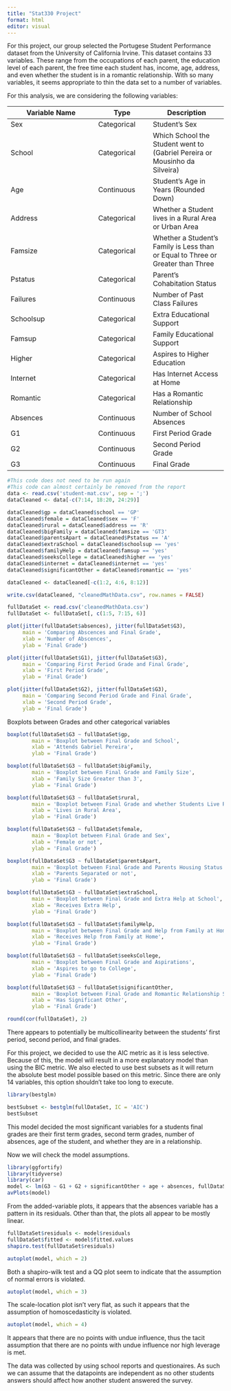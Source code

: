```yaml
---
title: "Stat330 Project"
format: html
editor: visual
---
```


For this project, our group selected the Portugese Student Performance dataset from the University of California Irvine. This dataset contains 33 variables. These range from the occupations of each parent, the education level of each parent, the free time each student has, income, age, address, and even whether the student is in a romantic relationship. With so many variables, it seems appropriate to thin the data set to a number of variables.

For this analysis, we are considering the following variables:

| Variable Name | Type        | Description                                                                     |
|-----------------------------|------------------|-------------------------|
| Sex           | Categorical | Student's Sex                                                                   |
| School        | Categorical | Which School the Student went to (Gabriel Pereira or Mousinho da Silveira)      |
| Age           | Continuous  | Student's Age in Years (Rounded Down)                                           |
| Address       | Categorical | Whether a Student lives in a Rural Area or Urban Area                           |
| Famsize       | Categorical | Whether a Student's Family is Less than or Equal to Three or Greater than Three |
| Pstatus       | Categorical | Parent's Cohabitation Status                                                    |
| Failures      | Continuous  | Number of Past Class Failures                                                   |
| Schoolsup     | Categorical | Extra Educational Support                                                       |
| Famsup        | Categorical | Family Educational Support                                                      |
| Higher        | Categorical | Aspires to Higher Education                                                     |
| Internet      | Categorical | Has Internet Access at Home                                                     |
| Romantic      | Categorical | Has a Romantic Relationship                                                     |
| Absences      | Continuous  | Number of School Absences                                                       |
| G1            | Continuous  | First Period Grade                                                              |
| G2            | Continuous  | Second Period Grade                                                             |
| G3            | Continuous  | Final Grade                                                                     |

```r
#This code does not need to be run again
#This code can almost certainly be removed from the report
data <- read.csv('student-mat.csv', sep = ';')
dataCleaned <- data[-c(7:14, 18:20, 24:29)]

dataCleaned$gp = dataCleaned$school == 'GP'
dataCleaned$female = dataCleaned$sex == 'F'
dataCleaned$rural = dataCleaned$address == 'R'
dataCleaned$bigFamily = dataCleaned$famsize == 'GT3'
dataCleaned$parentsApart = dataCleaned$Pstatus == 'A'
dataCleaned$extraSchool = dataCleaned$schoolsup == 'yes'
dataCleaned$familyHelp = dataCleaned$famsup == 'yes'
dataCleaned$seeksCollege = dataCleaned$higher == 'yes'
dataCleaned$internet = dataCleaned$internet == 'yes'
dataCleaned$significantOther = dataCleaned$romantic == 'yes'

dataCleaned <- dataCleaned[-c(1:2, 4:6, 8:12)]

write.csv(dataCleaned, "cleanedMathData.csv", row.names = FALSE)
```

```r
fullDataSet <- read.csv('cleanedMathData.csv')
fullDataSet <- fullDataSet[, c(1:5, 7:15, 6)]
```

```r
plot(jitter(fullDataSet$absences), jitter(fullDataSet$G3),
     main = 'Comparing Abscences and Final Grade',
     xlab = 'Number of Abscences',
     ylab = 'Final Grade')
```

```r
plot(jitter(fullDataSet$G1), jitter(fullDataSet$G3),
     main = 'Comparing First Period Grade and Final Grade',
     xlab = 'First Period Grade',
     ylab = 'Final Grade')
```

```r
plot(jitter(fullDataSet$G2), jitter(fullDataSet$G3),
     main = 'Comparing Second Period Grade and Final Grade',
     xlab = 'Second Period Grade',
     ylab = 'Final Grade')
```


Boxplots between Grades and other categorical variables

```r
boxplot(fullDataSet$G3 ~ fullDataSet$gp,
        main = 'Boxplot between Final Grade and School',
        xlab = 'Attends Gabriel Pereira',
        ylab = 'Final Grade')
```


```r
boxplot(fullDataSet$G3 ~ fullDataSet$bigFamily,
        main = 'Boxplot between Final Grade and Family Size',
        xlab = 'Family Size Greater than 3',
        ylab = 'Final Grade')
```

```r
boxplot(fullDataSet$G3 ~ fullDataSet$rural,
        main = 'Boxplot between Final Grade and whether Students Live Rurally',
        xlab = 'Lives in Rural Area',
        ylab = 'Final Grade')
```

```r
boxplot(fullDataSet$G3 ~ fullDataSet$female,
        main = 'Boxplot between Final Grade and Sex',
        xlab = 'Female or not',
        ylab = 'Final Grade')
```

```r
boxplot(fullDataSet$G3 ~ fullDataSet$parentsApart,
        main = 'Boxplot between Final Grade and Parents Housing Status',
        xlab = 'Parents Separated or not',
        ylab = 'Final Grade')
```

```r
boxplot(fullDataSet$G3 ~ fullDataSet$extraSchool,
        main = 'Boxplot between Final Grade and Extra Help at School',
        xlab = 'Receives Extra Help',
        ylab = 'Final Grade')
```

```r
boxplot(fullDataSet$G3 ~ fullDataSet$familyHelp,
        main = 'Boxplot between Final Grade and Help from Family at Home',
        xlab = 'Receives Help from Family at Home',
        ylab = 'Final Grade')
```

```r
boxplot(fullDataSet$G3 ~ fullDataSet$seeksCollege,
        main = 'Boxplot between Final Grade and Aspirations',
        xlab = 'Aspires to go to College',
        ylab = 'Final Grade')
```

```r
boxplot(fullDataSet$G3 ~ fullDataSet$significantOther,
        main = 'Boxplot between Final Grade and Romantic Relationship Status',
        xlab = 'Has Significant Other',
        ylab = 'Final Grade')
```

```r
round(cor(fullDataSet), 2)
```

There appears to potentially be multicollinearity between the students' first period, second period, and final grades.

For this project, we decided to use the AIC metric as it is less selective. Because of this, the model will result in a more explanatory model than using the BIC metric. We also elected to use best subsets as it will return the absolute best model possible based on this metric. Since there are only 14 variables, this option shouldn't take too long to execute.

```r
library(bestglm)

bestSubset <- bestglm(fullDataSet, IC = 'AIC')
bestSubset
```

This model decided the most significant variables for a students final grades are their first term grades, second term grades, number of absences, age of the student, and whether they are in a relationship.

Now we will check the model assumptions.

```r
library(ggfortify)
library(tidyverse)
library(car)
model <- lm(G3 ~ G1 + G2 + significantOther + age + absences, fullDataSet)
avPlots(model)
```

From the added-variable plots, it appears that the absences variable has a pattern in its residuals. Other than that, the plots all appear to be mostly linear.

```r
fullDataSet$residuals <- model$residuals
fullDataSet$fitted <- model$fitted.values
shapiro.test(fullDataSet$residuals)
```

```r
autoplot(model, which = 2)
```

Both a shapiro-wilk test and a QQ plot seem to indicate that the assumption of normal errors is violated.

```r
autoplot(model, which = 3)
```

The scale-location plot isn't very flat, as such it appears that the assumption of homoscedasticity is violated.

```r
autoplot(model, which = 4)
```

It appears that there are no points with undue influence, thus the tacit assumption that there are no points with undue influence nor high leverage is met.

The data was collected by using school reports and questionaires. As such we can assume that the datapoints are independent as no other students answers should affect how another student answered the survey.

